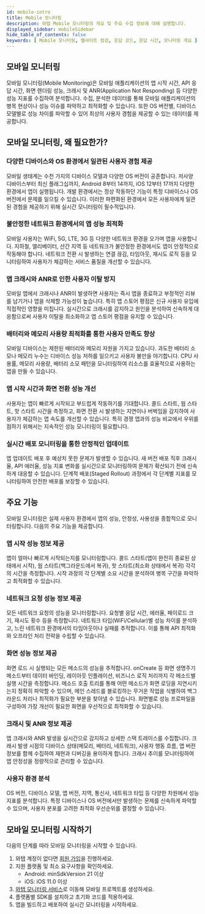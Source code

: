 ```yaml
---
id: mobile-intro
title: Mobile 모니터링
description: 와탭 Mobile 모니터링의 개요 및 주요 수집 정보에 대해 설명합니다.
displayed_sidebar: mobileSidebar
hide_table_of_contents: false
keywords: [ Mobile 모니터링, 웹사이트 점검, 응답 코드, 응답 시간, 모니터링 개요 ]
---
```


## 모바일 모니터링

모바일 모니터링(Mobile Monitoring)은 모바일 애플리케이션의 앱 시작 시간, API 응답 시간, 화면 렌더링 성능, 크래시 및 ANR(Application Not Responding) 등 다양한 성능 지표를 수집하여 분석합니다. 수집, 분석한 데이터를 통해 모바일 애플리케이션의 병목 현상이나 성능 이슈를 파악하고 최적화할 수 있습니다. 또한 OS 버전별, 디바이스 모델별로 성능 차이를 파악할 수 있어 최상의 사용자 경험을 제공할 수 있는 데이터를 제공합니다.

## 모바일 모니터링, 왜 필요한가?

### 다양한 디바이스와 OS 환경에서 일관된 사용자 경험 제공

모바일 생태계는 수천 가지의 디바이스 모델과 다양한 OS 버전이 공존합니다. 저사양 디바이스부터 최신 플래그십까지, Android 8부터 14까지, iOS 12부터 17까지 다양한 환경에서 앱이 실행됩니다. 개발 환경에서는 정상 작동하던 기능이 특정 디바이스나 OS 버전에서 문제를 일으킬 수 있습니다. 이러한 파편화된 환경에서 모든 사용자에게 일관된 경험을 제공하기 위해 실시간 모니터링이 필수적입니다.

### 불안정한 네트워크 환경에서의 앱 성능 최적화

모바일 사용자는 WiFi, 5G, LTE, 3G 등 다양한 네트워크 환경을 오가며 앱을 사용합니다. 지하철, 엘리베이터, 산간 지역 등 네트워크가 불안정한 환경에서도 앱이 안정적으로 작동해야 합니다. 네트워크 전환 시 발생하는 연결 끊김, 타임아웃, 재시도 로직 등을 모니터링하여 사용자가 체감하는 서비스 품질을 개선할 수 있습니다.

### 앱 크래시와 ANR로 인한 사용자 이탈 방지

모바일 앱에서 크래시나 ANR이 발생하면 사용자는 즉시 앱을 종료하고 부정적인 리뷰를 남기거나 앱을 삭제할 가능성이 높습니다. 특히 앱 스토어 평점은 신규 사용자 유입에 직접적인 영향을 미칩니다. 실시간으로 크래시를 감지하고 원인을 분석하여 신속하게 대응함으로써 사용자 이탈을 최소화하고 앱 스토어 평점을 유지할 수 있습니다.

### 배터리와 메모리 사용량 최적화를 통한 사용자 만족도 향상

모바일 디바이스는 제한된 배터리와 메모리 자원을 가지고 있습니다. 과도한 배터리 소모나 메모리 누수는 디바이스 성능 저하를 일으키고 사용자 불만을 야기합니다. CPU 사용률, 메모리 사용량, 배터리 소모 패턴을 모니터링하여 리소스를 효율적으로 사용하는 앱을 만들 수 있습니다.

### 앱 시작 시간과 화면 전환 성능 개선

사용자는 앱이 빠르게 시작되고 부드럽게 작동하기를 기대합니다. 콜드 스타트, 웜 스타트, 핫 스타트 시간을 측정하고, 화면 전환 시 발생하는 지연이나 버벅임을 감지하여 사용자가 체감하는 앱 속도를 개선할 수 있습니다. 특히 경쟁 앱과의 성능 비교에서 우위를 점하기 위해서는 지속적인 성능 모니터링이 필요합니다.

### 실시간 배포 모니터링을 통한 안정적인 업데이트

앱 업데이트 배포 후 예상치 못한 문제가 발생할 수 있습니다. 새 버전 배포 직후 크래시율, API 에러율, 성능 지표 변화를 실시간으로 모니터링하여 문제가 확산되기 전에 신속하게 대응할 수 있습니다. 단계적 배포(Staged Rollout) 과정에서 각 단계별 지표를 모니터링하여 안전한 배포를 보장할 수 있습니다.

## **주요 기능**

모바일 모니터링은 실제 사용자 환경에서 앱의 성능, 안정성, 사용성을 종합적으로 모니터링합니다. 다음의 주요 기능을 제공합니다.

### **앱 시작 성능 정보 제공**

앱이 얼마나 빠르게 시작되는지를 모니터링합니다. 콜드 스타트(앱이 완전히 종료된 상태에서 시작), 웜 스타트(백그라운드에서 복귀), 핫 스타트(최소화 상태에서 복귀) 각각의 시간을 측정합니다. 시작 과정의 각 단계별 소요 시간을 분석하여 병목 구간을 파악하고 최적화할 수 있습니다.

### **네트워크 요청 성능 정보 제공**

모든 네트워크 요청의 성능을 모니터링합니다. 요청별 응답 시간, 에러율, 페이로드 크기, 재시도 횟수 등을 측정합니다. 네트워크 타입(WiFi/Cellular)별 성능 차이를 분석하고, 느린 네트워크 환경에서의 타임아웃이나 실패를 추적합니다. 이를 통해 API 최적화와 오프라인 처리 전략을 수립할 수 있습니다.

### **화면 성능 정보 제공**

화면 로드 시 실행되는 모든 메소드의 성능을 추적합니다. onCreate 등 화면 생명주기 메소드부터 데이터 바인딩, 레이아웃 인플레이션, 비즈니스 로직 처리까지 각 메소드별 실행 시간을 측정합니다. 메소드 호출 트리를 통해 어떤 메소드가 화면 로딩을 지연시키는지 정확히 파악할 수 있으며, 메인 스레드를 블로킹하는 무거운 작업을 식별하여 백그라운드 처리나 최적화가 필요한 부분을 찾아낼 수 있습니다. 화면별로 성능 프로파일을 구성하여 가장 개선이 필요한 화면을 우선적으로 최적화할 수 있습니다.

### **크래시 및 ANR 정보 제공**

앱 크래시와 ANR 발생을 실시간으로 감지하고 상세한 스택 트레이스를 수집합니다. 크래시 발생 시점의 디바이스 상태(메모리, 배터리, 네트워크), 사용자 행동 흐름, 앱 버전 정보를 함께 수집하여 재현과 디버깅을 용이하게 합니다. 크래시 추이를 모니터링하여 앱 안정성을 정량적으로 관리할 수 있습니다.

### **사용자 환경 분석**

OS 버전, 디바이스 모델, 앱 버전, 지역, 통신사, 네트워크 타입 등 다양한 차원에서 성능 지표를 분석합니다. 특정 디바이스나 OS 버전에서만 발생하는 문제를 신속하게 파악할 수 있으며, 사용자 분포를 고려한 최적화 우선순위를 결정할 수 있습니다.

## **모바일 모니터링 시작하기**

다음의 단계를 따라 모바일 모니터링을 시작할 수 있습니다.

1. 와탭 계정이 없다면 [회원 가입](https://www.whatap.io/ko/signup/)을 진행하세요.
2. 지원 플랫폼 및 최소 요구사항을 확인하세요.
    - Android: minSdkVersion 21 이상
    - iOS: iOS 11.0 이상
3. [와탭 모니터링 서비스](https://service.whatap.io/)로 이동해 모바일 프로젝트를 생성하세요.
4. 플랫폼별 SDK를 설치하고 초기화 코드를 적용하세요.
5. 앱을 빌드하고 배포하여 실시간 모니터링을 시작하세요.